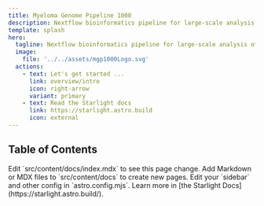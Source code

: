 ```yaml
---
title: Myeloma Genome Pipeline 1000
description: Nextflow bioinformatics pipeline for large-scale analysis of Multiple Myeloma genomes
template: splash
hero:
  tagline: Nextflow bioinformatics pipeline for large-scale analysis of Multiple Myeloma genomes
  image:
    file: '../../assets/mgp1000Logo.svg'
  actions:
    - text: Let's get started ...
      link: overview/intro
      icon: right-arrow
      variant: primary
    - text: Read the Starlight docs
      link: https://starlight.astro.build
      icon: external
---
```



## Table of Contents

<CardGrid stagger>
  <Card title="Update content" icon="pencil">
    Edit `src/content/docs/index.mdx` to see this page change.
  </Card>
  <Card title="Add new content" icon="add-document">
    Add Markdown or MDX files to `src/content/docs` to create new pages.
  </Card>
  <Card title="Configure your site" icon="setting">
    Edit your `sidebar` and other config in `astro.config.mjs`.
  </Card>
  <Card title="Read the docs" icon="open-book">
    Learn more in [the Starlight Docs](https://starlight.astro.build/).
  </Card>
</CardGrid>
